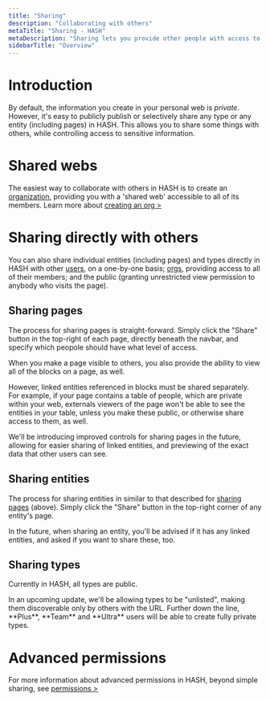 ```yaml
---
title: "Sharing"
description: "Collaborating with others"
metaTitle: "Sharing - HASH"
metaDescription: "Sharing lets you provide other people with access to any type, page or entity you have the permission to manage, in HASH"
sidebarTitle: "Overview"
---
```


# Introduction

By default, the information you create in your personal web is _private_. However, it's easy to publicly publish or selectively share any type or any entity (including pages) in HASH. This allows you to share some things with others, while controlling access to sensitive information.

# Shared webs<a id="#internally" />

The easiest way to collaborate with others in HASH is to create an [organization](/guide/webs/orgs), providing you with a 'shared web' accessible to all of its members. Learn more about [creating an org >](/guide/webs/orgs#create)

# Sharing directly with others<a id="#directly" />

You can also share individual entities (including pages) and types directly in HASH with other [users](/guide/webs/users), on a one-by-one basis; [orgs](/guide/webs/orgs), providing access to all of their members; and the public (granting unrestricted view permission to anybody who visits the page).

## Sharing pages<a id="#pages" />

The process for sharing pages is straight-forward. Simply click the "Share" button in the top-right of each page, directly beneath the navbar, and specify which peopole should have what level of access.

When you make a page visible to others, you also provide the ability to view all of the blocks on a page, as well.

However, linked entities referenced in blocks must be shared separately. For example, if your page contains a table of people, which are private within your web, externals viewers of the page won't be able to see the entities in your table, unless you make these public, or otherwise share access to them, as well.

<Callout style="information" type="coming-soon">
  We'll be introducing improved controls for sharing pages in the future, allowing for easier sharing of linked entities, and previewing of the exact data that other users can see.
</Callout>

## Sharing entities<a id="#entities" />

The process for sharing entities in similar to that described for [sharing pages](#pages) (above). Simply click the "Share" button in the top-right corner of any entity's page.

<Callout style="information" type="coming-soon">
  In the future, when sharing an entity, you'll be advised if it has any linked entities, and asked if you want to share these, too.
</Callout>

## Sharing types<a id="#types" />

Currently in HASH, all types are public.

<Callout style="information" type="coming-soon">
  In an upcoming update, we'll be allowing types to be "unlisted", making them discoverable only by others with the URL. Further down the line, **Plus**, **Team** and **Ultra** users will be able to create fully private types.
</Callout>

# Advanced permissions

For more information about advanced permissions in HASH, beyond simple sharing, see [permissions >](/guide/webs/permissions)